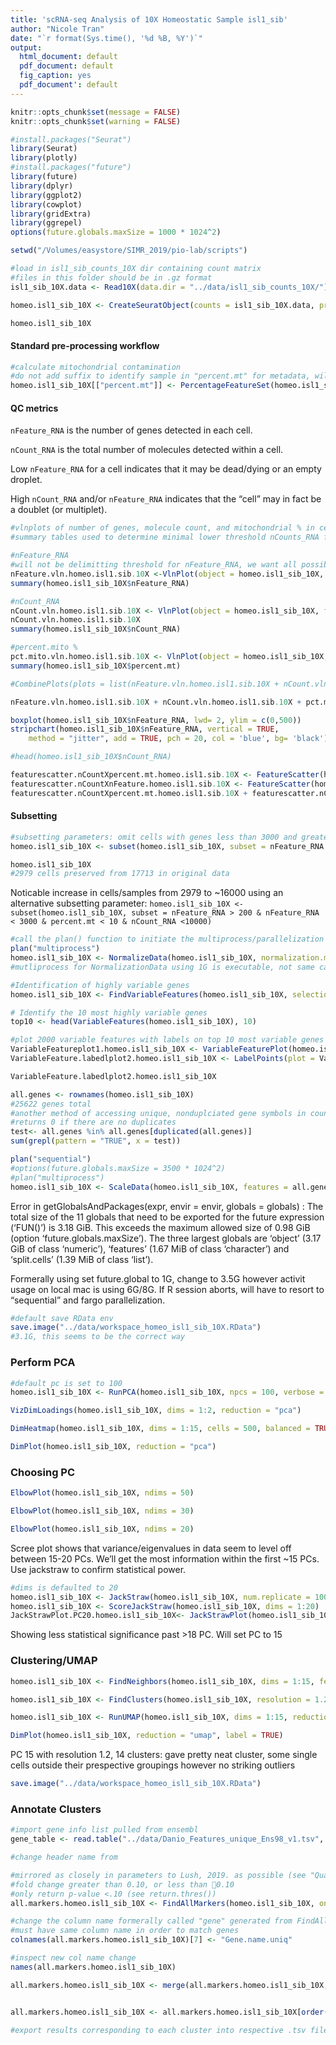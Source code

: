 ```yaml
---
title: 'scRNA-seq Analysis of 10X Homeostatic Sample isl1_sib'
author: "Nicole Tran"
date: "`r format(Sys.time(), '%d %B, %Y')`"
output:
  html_document: default
  pdf_document: default
  fig_caption: yes
  pdf_document': default
---
```


```r
knitr::opts_chunk$set(message = FALSE)
knitr::opts_chunk$set(warning = FALSE)

#install.packages("Seurat")
library(Seurat)
library(plotly)
#install.packages("future")
library(future)
library(dplyr)
library(ggplot2)
library(cowplot)
library(gridExtra)
library(ggrepel)
options(future.globals.maxSize = 1000 * 1024^2)

setwd("/Volumes/easystore/SIMR_2019/pio-lab/scripts")
```

```r
#load in isl1_sib_counts_10X dir containing count matrix
#files in this folder should be in .gz format
isl1_sib_10X.data <- Read10X(data.dir = "../data/isl1_sib_counts_10X/")

homeo.isl1_sib_10X <- CreateSeuratObject(counts = isl1_sib_10X.data, project = "homeo.isl1.sib.10X", min.cells = 1, min.features = 1)

homeo.isl1_sib_10X
```
#### Standard pre-processing workflow

```r
#calculate mitochondrial contamination
#do not add suffix to identify sample in "percent.mt" for metadata, will cause convergance issues in downstream integration with multiple datasets
homeo.isl1_sib_10X[["percent.mt"]] <- PercentageFeatureSet(homeo.isl1_sib_10X, pattern = "^mt-")

```

#### QC metrics

```nFeature_RNA``` is the number of genes detected in each cell. 

```nCount_RNA``` is the total number of molecules detected within a cell. 

Low ```nFeature_RNA``` for a cell indicates that it may be dead/dying or an empty droplet. 

High ```nCount_RNA``` and/or ```nFeature_RNA``` indicates that the "cell" may in fact be a doublet (or multiplet). 

```r
#vlnplots of number of genes, molecule count, and mitochondrial % in cell
#summary tables used to determine minimal lower threshold nCounts_RNA for subsetting

#nFeature_RNA
#will not be delimitting threshold for nFeature_RNA, we want all possible genes
nFeature.vln.homeo.isl1.sib.10X <-VlnPlot(object = homeo.isl1_sib_10X, features = "nFeature_RNA") + geom_hline(yintercept = 3000, color = 'red') + geom_hline(yintercept = 200, color = 'red') +  scale_y_continuous(breaks=c(200, 3000))
summary(homeo.isl1_sib_10X$nFeature_RNA)

#nCount_RNA
nCount.vln.homeo.isl1.sib.10X <- VlnPlot(object = homeo.isl1_sib_10X, features = "nCount_RNA") + ylim(0, 15000) + geom_hline(yintercept = 10000, color = 'red') 
nCount.vln.homeo.isl1.sib.10X
summary(homeo.isl1_sib_10X$nCount_RNA)

#percent.mito %
pct.mito.vln.homeo.isl1.sib.10X <- VlnPlot(object = homeo.isl1_sib_10X, features = "percent.mt") + geom_hline(yintercept = 10, color = 'red') + scale_y_continuous(breaks=10)
summary(homeo.isl1_sib_10X$percent.mt)

#CombinePlots(plots = list(nFeature.vln.homeo.isl1.sib.10X + nCount.vln.homeo.isl1.sib.10X + pct.mito.vln.homeo.isl1.sib.10X), ncol = 3)

nFeature.vln.homeo.isl1.sib.10X + nCount.vln.homeo.isl1.sib.10X + pct.mito.vln.homeo.isl1.sib.10X
```


```r
boxplot(homeo.isl1_sib_10X$nFeature_RNA, lwd= 2, ylim = c(0,500))
stripchart(homeo.isl1_sib_10X$nFeature_RNA, vertical = TRUE, 
    method = "jitter", add = TRUE, pch = 20, col = 'blue', bg= 'black')

#head(homeo.isl1_sib_10X$nCount_RNA)
```

```r
featurescatter.nCountXpercent.mt.homeo.isl1.sib.10X <- FeatureScatter(homeo.isl1_sib_10X, feature1 = "nCount_RNA", feature2 = "percent.mt") + xlim(0, 15000)
featurescatter.nCountXnFeature.homeo.isl1.sib.10X <- FeatureScatter(homeo.isl1_sib_10X, feature1 = "nCount_RNA", feature2 = "nFeature_RNA") + xlim(0, 15000)
featurescatter.nCountXpercent.mt.homeo.isl1.sib.10X + featurescatter.nCountXnFeature.homeo.isl1.sib.10X

```

#### Subsetting

```r
#subsetting parameters: omit cells with genes less than 3000 and greater than 200. omit mitochondrial contamination greater than 10%. omit cells with molecules greater than 10,000
homeo.isl1_sib_10X <- subset(homeo.isl1_sib_10X, subset = nFeature_RNA > 200 & nFeature_RNA < 3000 & percent.mt < 10)

homeo.isl1_sib_10X
#2979 cells preserved from 17713 in original data
```

Noticable increase in cells/samples from 2979 to ~16000 using an alternative subsetting parameter:
```homeo.isl1_sib_10X <- subset(homeo.isl1_sib_10X, subset = nFeature_RNA > 200 & nFeature_RNA < 3000 & percent.mt < 10 & nCount_RNA <10000)```


```r
#call the plan() function to initiate the multiprocess/parallelization for NormalizeData()
plan("multiprocess")
homeo.isl1_sib_10X <- NormalizeData(homeo.isl1_sib_10X, normalization.method = "LogNormalize", scale.factor = 10000, verbose = TRUE)
#mutliprocess for NormalizationData using 1G is executable, not same case for ScaleData()
```

```r
#Identification of highly variable genes
homeo.isl1_sib_10X <- FindVariableFeatures(homeo.isl1_sib_10X, selection.method = "vst", nfeatures = 2000)

# Identify the 10 most highly variable genes
top10 <- head(VariableFeatures(homeo.isl1_sib_10X), 10)

#plot 2000 variable features with labels on top 10 most variable genes
VariableFeatureplot1.homeo.isl1_sib_10X <- VariableFeaturePlot(homeo.isl1_sib_10X) 
VariableFeature.labedlplot2.homeo.isl1_sib_10X <- LabelPoints(plot = VariableFeatureplot1.homeo.isl1_sib_10X, points = top10, repel = TRUE) + ggtitle("Top 10 Variable Genes Using VariableFeaturePlot")

VariableFeature.labedlplot2.homeo.isl1_sib_10X

```

```r
all.genes <- rownames(homeo.isl1_sib_10X)
#25622 genes total
#another method of accessing unique, nonduplciated gene symbols in counts data.
#returns 0 if there are no duplicates
test<- all.genes %in% all.genes[duplicated(all.genes)] 
sum(grepl(pattern = "TRUE", x = test))

plan("sequential")
#options(future.globals.maxSize = 3500 * 1024^2)
#plan("multiprocess")
homeo.isl1_sib_10X <- ScaleData(homeo.isl1_sib_10X, features = all.genes, vars.to.regress = "percent.mt", verbose = TRUE)
```

Error in getGlobalsAndPackages(expr, envir = envir, globals = globals) : 
  The total size of the 11 globals that need to be exported for the future expression (‘FUN()’) is 3.18 GiB. This exceeds the maximum allowed size of 0.98 GiB (option 'future.globals.maxSize'). The three largest globals are ‘object’ (3.17 GiB of class ‘numeric’), ‘features’ (1.67 MiB of class ‘character’) and ‘split.cells’ (1.39 MiB of class ‘list’).
  
  Formerally using set future.global to 1G, change to 3.5G however activit usage on local mac is using 6G/8G. If R session aborts, will have to resort to "sequential" and fargo parallelization.
```r
#default save RData env
save.image("../data/workspace_homeo_isl1_sib_10X.RData")
#3.1G, this seems to be the correct way
```

### Perform PCA

```r
#default pc is set to 100
homeo.isl1_sib_10X <- RunPCA(homeo.isl1_sib_10X, npcs = 100, verbose = TRUE, features = all.genes)

VizDimLoadings(homeo.isl1_sib_10X, dims = 1:2, reduction = "pca")

DimHeatmap(homeo.isl1_sib_10X, dims = 1:15, cells = 500, balanced = TRUE)

DimPlot(homeo.isl1_sib_10X, reduction = "pca")

```

### Choosing PC
```r
ElbowPlot(homeo.isl1_sib_10X, ndims = 50)

ElbowPlot(homeo.isl1_sib_10X, ndims = 30)

ElbowPlot(homeo.isl1_sib_10X, ndims = 20)

```
Scree plot shows that variance/eigenvalues in data seem to level off between 15-20 PCs. We'll get the most information within the first ~15 PCs. Use jackstraw to confirm statistical power.

```r
#dims is defaulted to 20
homeo.isl1_sib_10X <- JackStraw(homeo.isl1_sib_10X, num.replicate = 100)
homeo.isl1_sib_10X <- ScoreJackStraw(homeo.isl1_sib_10X, dims = 1:20)
JackStrawPlot.PC20.homeo.isl1_sib_10X<- JackStrawPlot(homeo.isl1_sib_10X, dims = 1:20)
```
Showing less statistical significance past >18 PC. Will set PC to 15

### Clustering/UMAP

```r
homeo.isl1_sib_10X <- FindNeighbors(homeo.isl1_sib_10X, dims = 1:15, features = all.genes)

homeo.isl1_sib_10X <- FindClusters(homeo.isl1_sib_10X, resolution = 1.2)

homeo.isl1_sib_10X <- RunUMAP(homeo.isl1_sib_10X, dims = 1:15, reduction = "pca")

DimPlot(homeo.isl1_sib_10X, reduction = "umap", label = TRUE) 


```

PC 15 with resolution 1.2, 14 clusters: gave pretty neat cluster, some single cells outside their prespective groupings however no striking outliers

```r
save.image("../data/workspace_homeo_isl1_sib_10X.RData")
```

### Annotate Clusters

```r
#import gene info list pulled from ensembl
gene_table <- read.table("../data/Danio_Features_unique_Ens98_v1.tsv", sep = "\t", header = TRUE)

#change header name from 
```

```r
#mirrored as closely in parameters to Lush, 2019. as possible (see "Quality control, dimensional reduction, and cell classification" under Methods)
#fold change greater than 0.10, or less than 􏰀0.10
#only return p-value <.10 (see return.thres())
all.markers.homeo.isl1_sib_10X <- FindAllMarkers(homeo.isl1_sib_10X, only.pos = FALSE, min.pct = 0.10, logfc.threshold = 0.10, return.thresh = 0.01, verbose = TRUE)

```
```r
#change the column name formerally called "gene" generated from FindAllMarkers() to  "Gene.name.uniq" so we can merge with gene_table
#must have same column name in order to match genes
colnames(all.markers.homeo.isl1_sib_10X)[7] <- "Gene.name.uniq"

#inspect new col name change
names(all.markers.homeo.isl1_sib_10X)

all.markers.homeo.isl1_sib_10X <- merge(all.markers.homeo.isl1_sib_10X, gene_table, by = "Gene.name.uniq") 


all.markers.homeo.isl1_sib_10X <- all.markers.homeo.isl1_sib_10X[order( all.markers.homeo.isl1_sib_10X[,7], all.markers.homeo.isl1_sib_10X[,3] ),]


```

```r
#export results corresponding to each cluster into respective .tsv files

```
